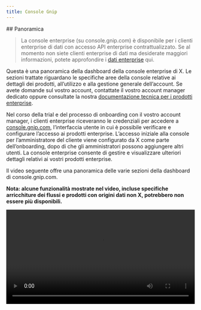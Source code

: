 ```yaml
---
title: Console Gnip
---
```


<div id="overview">
  ## Panoramica
</div>

> La console enterprise (su console.gnip.com) è disponibile per i clienti enterprise di dati con accesso API enterprise contrattualizzato. Se al momento non siete clienti enterprise di dati ma desiderate maggiori informazioni, potete approfondire i [dati enterprise](https://developer.x.com/en/products/x-api/enterprise) qui.

Questa è una panoramica della dashboard della console enterprise di X. Le sezioni trattate riguardano le specifiche aree della console relative ai dettagli dei prodotti, all’utilizzo e alla gestione generale dell’account. Se avete domande sul vostro account, contattate il vostro account manager dedicato oppure consultate la nostra [documentazione tecnica per i prodotti enterprise](/it/x-api/enterprise-gnip-2.0/enterprise-gnip).

Nel corso della trial e del processo di onboarding con il vostro account manager, i clienti enterprise riceveranno le credenziali per accedere a [console.gnip.com](http://console.gnip.com), l’interfaccia utente in cui è possibile verificare e configurare l’accesso ai prodotti enterprise. L’accesso iniziale alla console per l’amministratore del cliente viene configurato da X come parte dell’onboarding, dopo di che gli amministratori possono aggiungere altri utenti. La console enterprise consente di gestire e visualizzare ulteriori dettagli relativi ai vostri prodotti enterprise.

Il video seguente offre una panoramica delle varie sezioni della dashboard di console.gnip.com.

**Nota: alcune funzionalità mostrate nel video, incluse specifiche arricchiture dei flussi e prodotti con origini dati non X, potrebbero non essere più disponibili.**

<video controls width="100%">
  <source src="https://cdn.cms-twdigitalassets.com/content/dam/developer-twitter/videos/console.mp4" type="video/mp4" />

  Il tuo browser non supporta il tag video.
</video>

<div id="products-tab">
  ## Scheda Prodotti
</div>

Dopo aver effettuato l’accesso al tuo account su [console.gnip.com](http://console.gnip.com), verrai indirizzato alla scheda Prodotti della dashboard. Questa pagina offre una panoramica dei prodotti enterprise attualmente disponibili per il tuo account.

Per i prodotti che utilizzano la distribuzione in streaming, come PowerTrack o Decahose, questa pagina mostra il nome del prodotto, l’etichetta del flusso, il numero di connessioni attualmente attive, il numero di regole attive per ciascuno (ove applicabile) e il conteggio grezzo delle attività (ad esempio i Post) distribuite nelle ultime 24 ore.

Per i prodotti con distribuzione REST, come la Search API, questa pagina mostra il nome del prodotto, le etichette (visualizzate anche come “streams”), le attività correnti (ad esempio i Post) restituite tramite questi endpoint e alcuni conteggi di richieste distinti per endpoint.

Nota che la [Usage API](/it/x-api/enterprise-gnip-2.0/fundamentals/usage) fornisce gran parte di questi dati in modo programmatico.

Dettagli specifici per ciascun flusso sono disponibili facendo clic sul nome o sul pulsante delle impostazioni.

<Frame>
  <img src="/images/products-tab.png.twimg.1920.png" />
</Frame>

<div id="overview">
  ### Panoramica
</div>

Facendo clic su uno dei flussi nella dashboard principale si accede a una pagina di panoramica di quel flusso.

Per i prodotti di streaming, questa pagina include:

1. Un grafico del volume delle attività consegnate tramite ciascuna specifica connessione del flusso

2. Dettagli (ID connessione e indirizzo IP) sulle connessioni attualmente attive nel flusso

3. Un registro dei recenti eventi di connessione, disconnessione e aggiornamento delle regole relativi al flusso

Nota: è possibile modificare la scala del grafico tramite i link nell’angolo in alto a destra. La visibilità delle singole connessioni e disconnessioni può essere attivata o disattivata facendo clic sulla voce corrispondente nella legenda direttamente sotto il grafico.

<Frame>
  <img src="/images/stream-overview.png.twimg.1920.png" />
</Frame>

<div id="connections">
  ### Connessioni
</div>

La pagina Connessioni fornisce dettagli sugli eventi di connessione recenti nel tuo stream. Include l’ora di inizio e di fine per ciascuna connessione (in formato 24 ore, UTC), la durata di ogni connessione, l’IP del server che ha effettuato la connessione, un ID univoco di connessione come riferimento e lo stato corrente della connessione. Lo stato corrisponde all’evento più recente per la connessione specificata, ad esempio Client Connected, oppure una disconnessione con il relativo tipo indicato. Per ulteriori dettagli sul debug delle connessioni, consulta la [guida alle disconnessioni](/it/x-api/enterprise-gnip-2.0/powertrack-api#integrating-with-powertrack).

<Frame>
  <img src="/images/connections.png.twimg.1920.png" />
</Frame>

<div id="api-help">
  ### Guida API
</div>

La pagina Guida API fornisce gli URL degli endpoint dell’API per il tuo stream, nonché l’endpoint delle Regole dell’API per lo stream, ove applicabile. Include inoltre esempi di comandi curl e istruzioni su come connettersi all’endpoint dello stream e su come aggiungere, eliminare ed elencare in modo programmatico le regole dall’endpoint delle Regole dell’API del tuo stream.

<Frame>
  <img src="/images/api-help.png.twimg.1920.png" />
</Frame>

<div id="rules">
  ### Regole
</div>

La scheda Regole è disponibile per i flussi PowerTrack e offre un modo rapido per iniziare inserendo manualmente regole in testo semplice tramite l’interfaccia utente. Nota che l’interfaccia consente di aggiungere al massimo 1000 regole con questo metodo manuale e dovrebbe essere usata solo per i test iniziali. Per qualsiasi ambiente di produzione, si consiglia di gestire le regole in modo programmatico tramite la [Rules API](/it/x-api/enterprise-gnip-2.0/powertrack-api#api-reference-index).

<Frame>
  <img src="/images/rules.png.twimg.1920.png" />
</Frame>

<div id="settings">
  ### Impostazioni
</div>

La scheda Impostazioni consente di modificare il formato di output dei dati nel tuo flusso, per il quale sono supportate più opzioni. Per cambiare formato, usa i pulsanti di opzione corrispondenti. La modifica avrà effetto al momento della nuova connessione al flusso. Tieni presente che l’aggiornamento di questa impostazione verrà applicato immediatamente alla richiesta o connessione successiva e potrebbe causare problemi al tuo parser con il nuovo formato.

**Nota:** L’impostazione consigliata per ottenere il maggior volume di dati è "Lascia i dati nel formato originale", che restituirà i dati nel formato nativo arricchito descritto [qui](/it/x-api/enterprise-gnip-2.0/fundamentals/data-dictionary#post-object). Il formato Activity Streams è descritto [qui](/it/x-api/enterprise-gnip-2.0/fundamentals/data-dictionary#activity-object).

<Frame>
  <img src="/images/settings-format.png.twimg.1920.png" />
</Frame>

<div id="usage-tab">
  ## Scheda Utilizzo
</div>

La scheda Utilizzo offre informazioni sull’uso dei tuoi stream in diversi periodi di tempo. Per l’accesso programmatico alle informazioni di utilizzo, consulta la [Usage API](/it/x-api/enterprise-gnip-2.0/fundamentals/usage).

<div id="monthly">
  ### Mensile
</div>

La pagina Monthly Usage mostra l’utilizzo del tuo stream suddiviso per prodotto. Ad esempio, i prodotti di coverage (ad esempio PowerTrack, Historical PowerTrack e PowerTrack Replay) per una determinata fonte dati saranno raggruppati per fornire dati separati, oltre a un conteggio aggregato complessivo. I conteggi includono il cumulato mese corrente, una stima di fine mese (basata sull’utilizzo registrato finora e sul tempo rimanente) e i valori dei due mesi precedenti.

In particolare, questi conteggi sono deduplicati per ciascun prodotto e stream. Se hai ricevuto lo stesso post tramite più connessioni allo stesso stream PowerTrack, quel post verrà conteggiato una sola volta a questi fini. I conteggi vengono aggiornati ogni 24 ore alle 00:00 UTC.

<div id="daily">
  ### Giornaliero
</div>

La pagina Utilizzo giornaliero mostra conteggi deduplicati per ciascun giorno del mese in corso, suddivisi per prodotto. I conteggi vengono aggiornati ogni 24 ore alle 00:00 UTC.

<div id="rules">
  ### Regole
</div>

I limiti delle regole si basano sul pacchetto di regole PowerTrack previsto dal contratto e si applicano a tutti i flussi di un determinato tipo. I conteggi vengono aggiornati ogni volta che si aggiunge o si elimina una regola.

<div id="account-tab">
  ## Scheda account
</div>

<div id="my-profile">
  ### Il mio profilo
</div>

Qui puoi visualizzare i dettagli del tuo profilo utente e cambiare la password. Puoi anche configurare avvisi per le soglie di utilizzo specifici per il tuo account. Gli avvisi sullo stato delle API sono disponibili nella pagina di stato all’indirizzo https://api.twitterstat.us.

<div id="account-settings">
  ### Impostazioni account
</div>

È possibile aggiungere, rimuovere e modificare utenti e configurare le notifiche email per i singoli utenti e gli avvisi relativi alle soglie di utilizzo.

<Frame>
  <img src="/images/account-settings.png.twimg.1920.png" />
</Frame>

Si noti che sono disponibili tre tipi di utenti: Account Admin, User e Email Only.

- Gli Account Admin possono creare, eliminare e modificare altri utenti e possono utilizzare l’autenticazione di base con nome utente (email) e password per connettersi alle API enterprise

- Gli User non possono creare né modificare altri utenti, ma possono utilizzare l’autenticazione di base con nome utente (email) e password per connettersi alle API enterprise

- Gli utenti Email Only non hanno accesso alla dashboard, non sono autorizzati a connettersi alle API enterprise e ricevono solo le notifiche, se configurati per riceverle nella sezione Notifications.

<div id="usage-thresholds">
  ### Soglie di utilizzo
</div>

Configura le soglie di volume per i tuoi prodotti. Queste attiveranno avvisi via email per gli utenti che hanno abilitato tali notifiche nei loro profili, sia per la soglia di avviso sia per la soglia critica di ciascun prodotto.

<Frame>
  <img src="/images/usage-thresholds.png.twimg.1920.png" />
</Frame>

Tieni presente che queste soglie vengono valutate una volta al giorno alle 19:30 (UTC) e non in tempo reale.